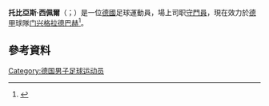 {{noteTA
|G1=football
|G2=uefa
|1=zh-hans:西佩尔;zh-hk:史比爾;zh-tw:西佩爾;
}}
{{Infobox football biography 
| name = 托比亚斯·西佩尔<br>''Tobias Sippel''
| image = Tobias Sippel1112.jpg
| caption = 2011年，效力于[[凯泽斯劳滕足球俱乐部|凯泽斯劳滕]]时的西佩尔
| fullname = Tobias Sippel
| birth_date = {{birth date and age|1988|3|22|df=y}} 
| birth_place = {{BRD}}[[巴特迪克海姆|巴特迪克海姆]] 
| height = 1.80 m
| currentclub = [[普鲁士门兴格拉德巴赫|门兴格拉德巴赫]]
| clubnumber = 21 
| position = [[守门员|守门员]] 
| youthyears1 = 1993–1998 
| youthclubs1 = 巴特迪克海姆1911SV
| youthyears2 = 1998–2005 
| youthclubs2 = [[凯泽斯劳滕足球俱乐部|凯泽斯劳滕]] 
| years1 = 2005–2011
| clubs1 = [[凯泽斯劳滕足球俱乐部|凯泽斯劳滕预备队]]
| caps1 = 18
| goals1 = 0  
| years2 = 2006–2015
| clubs2 = [[凯泽斯劳滕足球俱乐部|凯泽斯劳滕]]
| caps2 = 177
| goals2 = 0
| years3 = 2015–
| clubs3 = [[普鲁士门兴格拉德巴赫|门兴格拉德巴赫]]
| caps3 = 7
| goals3 = 0
| nationalyears1 = 2007 
| nationalteam1  = [[德国青年国家足球队|德国U-19]] 
| nationalcaps1  = 1   
| nationalgoals1 = 0   
| nationalyears2 = 2008–2010 
| nationalteam2  = [[德国21岁以下国家足球队|德国U-21]] 
| nationalcaps2  = 9   
| nationalgoals2 = 0
| nationalyears3 = 2010
| nationalteam3  = [[德国国家足球队|德国]] 
| nationalcaps3  = 0  
| nationalgoals3 = 0  
| pcupdate       = 2019年7月1日
| ntupdate       = 2013年3月19日
| medaltemplates = {{Medal|Sport|男子[[足球|足球]]}}
{{medal|Country|{{fb|GER}}}}
{{Medal|Competition|[[欧洲U-21足球锦标赛|U-21欧锦赛]]|}}
{{Medal|W|[[2009年欧洲U-21足球锦标赛|2009年瑞典]]|}}
}}

'''托比亞斯·西佩爾'''（{{lang-de|'''Tobias Sippel'''}}；{{bd|1988年|3月22日}}）是一位[[德國|德國]]足球運動員，場上司职[[守門員|守門員]]，現在效力於[[德國足球甲級聯賽|德甲]]球隊[[门兴格拉德巴赫足球俱乐部|门兴格拉德巴赫]]<ref>{{cite web | url = http://www.kicker.de/news/fussball/bundesliga/vereine/1-bundesliga/2011-12/1-fc-kaiserslautern-37/37056/spieler_tobias-sippel.html | title = Sippel, Tobias | language = de | publisher = kicker.de | accessdate = 8 October 2011 | archive-date = 2018-10-06 | archive-url = https://web.archive.org/web/20181006101022/http://www.kicker.de/news/fussball/bundesliga/vereine/1-bundesliga/2011-12/1-fc-kaiserslautern-37/37056/spieler_tobias-sippel.html | dead-url = no }}</ref>。

==參考資料==
{{Reflist}}

{{慕遜加柏球員名單}}
{{2009年歐洲U21足球錦標賽德國U21參賽名單}}
{{DEFAULTSORT: Sippel, Tobias}}
[[Category:德国男子足球运动员|Category:德国男子足球运动员]]

{{Sport-bio-stub}}